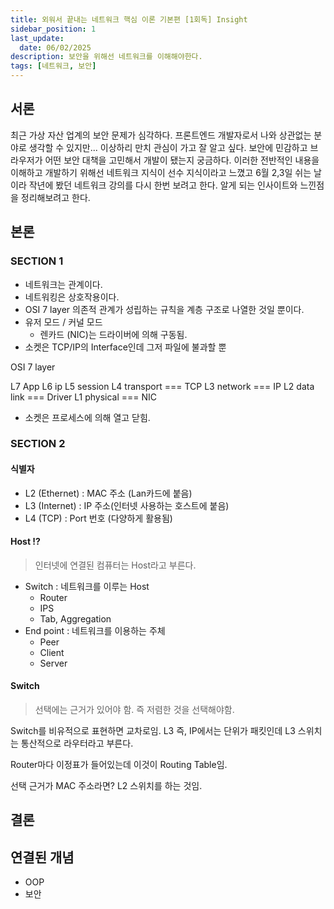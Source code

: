 ```yaml
---
title: 외워서 끝내는 네트워크 핵심 이론 기본편 [1회독] Insight
sidebar_position: 1
last_update:
  date: 06/02/2025
description: 보안을 위해선 네트워크를 이해해야한다.
tags: [네트워크, 보안]
---
```


## 서론

최근 가상 자산 업계의 보안 문제가 심각하다.
프론트엔드 개발자로서 나와 상관없는 분야로 생각할 수 있지만... 이상하리 만치 관심이 가고 잘 알고 싶다.
보안에 민감하고 브라우저가 어떤 보안 대책을 고민해서 개발이 됐는지 궁금하다.
이러한 전반적인 내용을 이해하고 개발하기 위해선 네트워크 지식이 선수 지식이라고 느꼈고 6월 2,3일 쉬는 날이라 작년에 봤던 네트워크 강의를 다시 한번 보려고 한다.
알게 되는 인사이트와 느낀점을 정리해보려고 한다.

## 본론

### SECTION 1

- 네트워크는 관계이다.
- 네트워킹은 상호작용이다.
- OSI 7 layer 의존적 관계가 성립하는 규칙을 계층 구조로 나열한 것일 뿐이다.
- 유저 모드 / 커널 모드
  - 렌카드 (NIC)는 드라이버에 의해 구동됨.
- 소켓은 TCP/IP의 Interface인데 그저 파일에 불과할 뿐

OSI 7 layer

L7 App
L6 ip
L5 session
L4 transport === TCP
L3 network === IP
L2 data link === Driver
L1 physical === NIC

- 소켓은 프로세스에 의해 열고 닫힘.

### SECTION 2

#### 식별자

- L2 (Ethernet) : MAC 주소 (Lan카드에 붙음)
- L3 (Internet) : IP 주소(인터넷 사용하는 호스트에 붙음)
- L4 (TCP) : Port 번호 (다양하게 활용됨)

#### Host !?

> 인터넷에 연결된 컴퓨터는 Host라고 부른다.

- Switch : 네트워크를 이루는 Host
  - Router
  - IPS
  - Tab, Aggregation
- End point : 네트워크를 이용하는 주체
  - Peer
  - Client
  - Server

#### Switch

> 선택에는 근거가 있어야 함. 즉 저렴한 것을 선택해야함. 
 

Switch를 비유적으로 표현하면 교차로임. L3 즉, IP에서는 단위가 패킷인데 L3 스위치는 통산적으로 라우터라고 부른다.

Router마다 이정표가 들어있는데 이것이 Routing Table임.

선택 근거가 MAC 주소라면? L2 스위치를 하는 것임.



## 결론

## 연결된 개념

- OOP
- 보안
